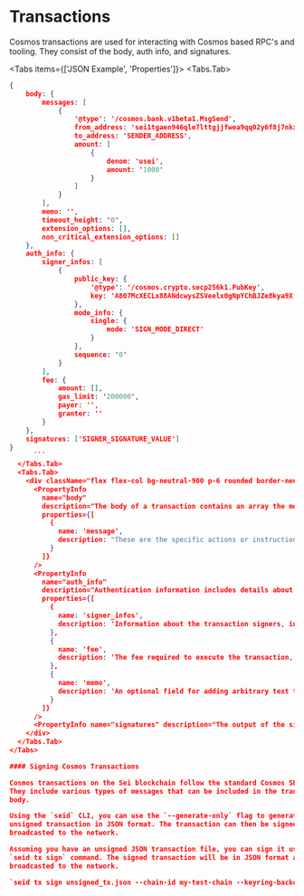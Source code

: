 
# Transactions

Cosmos transactions are used for interacting with Cosmos based RPC's and
tooling. They consist of the body, auth info, and signatures.

<Tabs items={['JSON Example', 'Properties']}>
  <Tabs.Tab>
```json
{
	body: {
		messages: [
			{
				'@type': '/cosmos.bank.v1beta1.MsgSend',
				from_address: 'sei1tgaen946qle7lttgjjfwea9qq02y6f8j7nkxry',
				to_address: 'SENDER_ADDRESS',
				amount: [
					{
						denom: 'usei',
						amount: '1000'
					}
				]
			}
		],
		memo: '',
		timeout_height: '0',
		extension_options: [],
		non_critical_extension_options: []
	},
	auth_info: {
		signer_infos: [
			{
				public_key: {
					'@type': '/cosmos.crypto.secp256k1.PubKey',
					key: 'A807McXECLx88ANdcwysZSVeelx0gNpYChBJZe8kya9X'
				},
				mode_info: {
					single: {
						mode: 'SIGN_MODE_DIRECT'
					}
				},
				sequence: '0'
			}
		],
		fee: {
			amount: [],
			gas_limit: '200000',
			payer: '',
			granter: ''
		}
	},
	signatures: ['SIGNER_SIGNATURE_VALUE']
}
      ```
  </Tabs.Tab>
  <Tabs.Tab>
    <div className="flex flex-col bg-neutral-900 p-6 rounded border-neutral-700 border-[1px] gap-6">
      <PropertyInfo
        name="body"
        description="The body of a transaction contains an array the messages for actions to be performed on chain."
        properties={[
          {
            name: 'message',
            description: "These are the specific actions or instructions to be executed, such as transferring tokens or interacting with a smart contract. Some common message types include '/cosmos.bank.v1beta1.MsgSend' for token transfers and '/cosmwasm.wasm.v1.MsgExecuteContract' for smart contract interactions. Transactions can batch multiple messages into one transaction and it's messages will all be executed in the same block."
          }
        ]}
      />
      <PropertyInfo
        name="auth_info"
        description="Authentication information includes details about the transaction’s authorization."
        properties={[
          {
            name: 'signer_infos',
            description: 'Information about the transaction signers, including their public keys and sequence numbers.'
          },
          {
            name: 'fee',
            description: 'The fee required to execute the transaction, including the amount and denomination of tokens.'
          },
          {
            name: 'memo',
            description: 'An optional field for adding arbitrary text to the transaction.'
          }
        ]}
      />
      <PropertyInfo name="signatures" description="The output of the signers pubkey signing the `body` and `auth_info` of this transaction." />
    </div>
  </Tabs.Tab>
</Tabs>

#### Signing Cosmos Transactions

Cosmos transactions on the Sei blockchain follow the standard Cosmos SDK format.
They include various types of messages that can be included in the transaction
body.

Using the `seid` CLI, you can use the `--generate-only` flag to generate an
unsigned transaction in JSON format. The transaction can then be signed and
broadcasted to the network.

Assuming you have an unsigned JSON transaction file, you can sign it using the
`seid tx sign` command. The signed transaction will be in JSON format and can be
broadcasted to the network.

`seid tx sign unsigned_tx.json --chain-id my-test-chain --keyring-backend test --from $SIGNER_ADDRESS`
